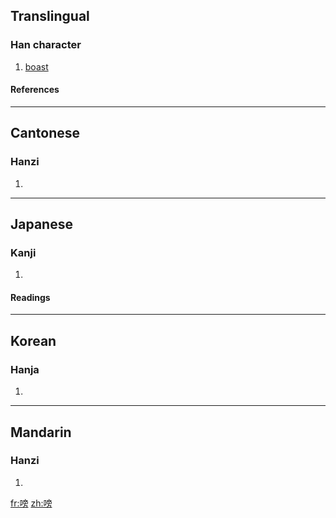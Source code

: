 ==Translingual==
===Han character===
{{Han char|rn=30|rad=口|as=10|sn=13|four=6002<sub>7</sub>|canj=口卜月尸 (RYBS)}}
# [[boast]]
====References====
{{Han ref|kx=0202.390|dkj=04083|dj=0425.190|hdz=10670.070|uh=55D9|ud=21977|bh=DCDF|bd=56543}}
----
==Cantonese==
===Hanzi===
{{yue-hanzi|jyut=|y=pong3}}
# {{defn|Cantonese}}
----
==Japanese==
===Kanji===
{{ja-kanji|grade=|rs=口10}}
# {{defn|Japanese}} 
====Readings====
{{ja-readings|on=[[ほう]] (hō)|kun=[[うたう]] (utau)}}
----
==Korean==
===Hanja===
{{ko-hanja|hangeul=방|rv=bang|mr=pang}}
# {{defn|Korean}}
----
==Mandarin==
===Hanzi===
{{cmn-hanzi|pin=[[pǎng]] (pang3)|wg=p'ang<sup>3</sup>}}
# {{defn|Mandarin}}

[[fr:嗙]]
[[zh:嗙]]